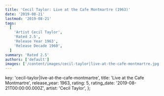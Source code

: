 ```yaml
---
title: 'Cecil Taylor: Live at the Cafe Montmartre (1963)'
date: '2019-08-21'
lastmod: '2019-08-21'
tags:
  [
    'Artist Cecil Taylor',
    'Rated 2.5',
    'Release Year 1963',
    'Release Decade 1960',
  ]
summary: 'Rated 2.5'
authors: ['default']
images: ['/content/images/cecil-taylor|live-at-the-cafe-montmartre.jpg']
---
```


  key: 'cecil-taylor|live-at-the-cafe-montmartre',
  title: 'Live at the Cafe Montmartre',
  release_year: 1963,
  rating: 5,
  rating_date: '2019-08-21T00:00:00.000Z',
  artist: 'Cecil Taylor',
};

<MusicRating data={data} />
